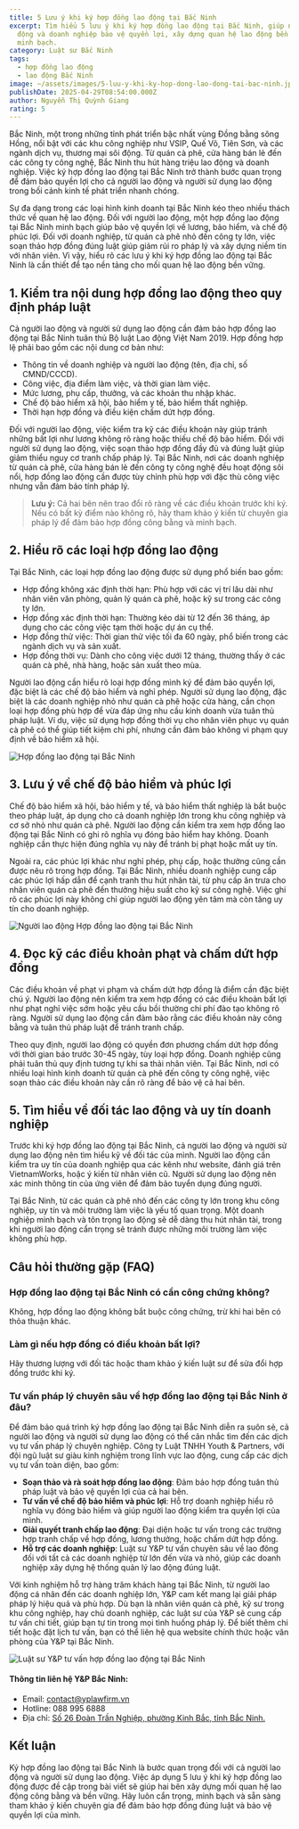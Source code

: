 ```yaml
---
title: 5 Lưu ý khi ký hợp đồng lao động tại Bắc Ninh
excerpt: Tìm hiểu 5 lưu ý khi ký hợp đồng lao động tại Bắc Ninh, giúp người lao
  động và doanh nghiệp bảo vệ quyền lợi, xây dựng quan hệ lao động bền vững,
  minh bạch.
category: Luật sư Bắc Ninh
tags:
  - hợp đồng lao động
  - lao động Bắc Ninh
image: ~/assets/images/5-luu-y-khi-ky-hop-dong-lao-dong-tai-bac-ninh.jpg
publishDate: 2025-04-29T08:54:00.000Z
author: Nguyễn Thị Quỳnh Giang
rating: 5
---
```

Bắc Ninh, một trong những tỉnh phát triển bậc nhất vùng Đồng bằng sông Hồng, nổi bật với các khu công nghiệp như VSIP, Quế Võ, Tiên Sơn, và các ngành dịch vụ, thương mại sôi động. Từ quán cà phê, cửa hàng bán lẻ đến các công ty công nghệ, Bắc Ninh thu hút hàng triệu lao động và doanh nghiệp. Việc ký hợp đồng lao động tại Bắc Ninh trở thành bước quan trọng để đảm bảo quyền lợi cho cả người lao động và người sử dụng lao động trong bối cảnh kinh tế phát triển nhanh chóng.

Sự đa dạng trong các loại hình kinh doanh tại Bắc Ninh kéo theo nhiều thách thức về quan hệ lao động. Đối với người lao động, một hợp đồng lao động tại Bắc Ninh minh bạch giúp bảo vệ quyền lợi về lương, bảo hiểm, và chế độ phúc lợi. Đối với doanh nghiệp, từ quán cà phê nhỏ đến công ty lớn, việc soạn thảo hợp đồng đúng luật giúp giảm rủi ro pháp lý và xây dựng niềm tin với nhân viên. Vì vậy, hiểu rõ các lưu ý khi ký hợp đồng lao động tại Bắc Ninh là cần thiết để tạo nền tảng cho mối quan hệ lao động bền vững.

## 1. Kiểm tra nội dung hợp đồng lao động theo quy định pháp luật

Cả người lao động và người sử dụng lao động cần đảm bảo hợp đồng lao động tại Bắc Ninh tuân thủ Bộ luật Lao động Việt Nam 2019. Hợp đồng hợp lệ phải bao gồm các nội dung cơ bản như:

* Thông tin về doanh nghiệp và người lao động (tên, địa chỉ, số CMND/CCCD).
* Công việc, địa điểm làm việc, và thời gian làm việc.
* Mức lương, phụ cấp, thưởng, và các khoản thu nhập khác.
* Chế độ bảo hiểm xã hội, bảo hiểm y tế, bảo hiểm thất nghiệp.
* Thời hạn hợp đồng và điều kiện chấm dứt hợp đồng.

Đối với người lao động, việc kiểm tra kỹ các điều khoản này giúp tránh những bất lợi như lương không rõ ràng hoặc thiếu chế độ bảo hiểm. Đối với người sử dụng lao động, việc soạn thảo hợp đồng đầy đủ và đúng luật giúp giảm thiểu nguy cơ tranh chấp pháp lý. Tại Bắc Ninh, nơi các doanh nghiệp từ quán cà phê, cửa hàng bán lẻ đến công ty công nghệ đều hoạt động sôi nổi, hợp đồng lao động cần được tùy chỉnh phù hợp với đặc thù công việc nhưng vẫn đảm bảo tính pháp lý.

> **Lưu ý:** Cả hai bên nên trao đổi rõ ràng về các điều khoản trước khi ký. Nếu có bất kỳ điểm nào không rõ, hãy tham khảo ý kiến từ chuyên gia pháp lý để đảm bảo hợp đồng công bằng và minh bạch.

## 2. Hiểu rõ các loại hợp đồng lao động

Tại Bắc Ninh, các loại hợp đồng lao động được sử dụng phổ biến bao gồm:

* Hợp đồng không xác định thời hạn: Phù hợp với các vị trí lâu dài như nhân viên văn phòng, quản lý quán cà phê, hoặc kỹ sư trong các công ty lớn.
* Hợp đồng xác định thời hạn: Thường kéo dài từ 12 đến 36 tháng, áp dụng cho các công việc tạm thời hoặc dự án cụ thể.
* Hợp đồng thử việc: Thời gian thử việc tối đa 60 ngày, phổ biến trong các ngành dịch vụ và sản xuất.
* Hợp đồng thời vụ: Dành cho công việc dưới 12 tháng, thường thấy ở các quán cà phê, nhà hàng, hoặc sản xuất theo mùa.

Người lao động cần hiểu rõ loại hợp đồng mình ký để đảm bảo quyền lợi, đặc biệt là các chế độ bảo hiểm và nghỉ phép. Người sử dụng lao động, đặc biệt là các doanh nghiệp nhỏ như quán cà phê hoặc cửa hàng, cần chọn loại hợp đồng phù hợp để vừa đáp ứng nhu cầu kinh doanh vừa tuân thủ pháp luật. Ví dụ, việc sử dụng hợp đồng thời vụ cho nhân viên phục vụ quán cà phê có thể giúp tiết kiệm chi phí, nhưng cần đảm bảo không vi phạm quy định về bảo hiểm xã hội.

![Hợp đồng lao động tại Bắc Ninh](~/assets/images/hop-dong-lao-dong-tai-bac-ninh.jpg "Hợp đồng lao động tại Bắc Ninh")

## 3. Lưu ý về chế độ bảo hiểm và phúc lợi

Chế độ bảo hiểm xã hội, bảo hiểm y tế, và bảo hiểm thất nghiệp là bắt buộc theo pháp luật, áp dụng cho cả doanh nghiệp lớn trong khu công nghiệp và cơ sở nhỏ như quán cà phê. Người lao động cần kiểm tra xem hợp đồng lao động tại Bắc Ninh có ghi rõ nghĩa vụ đóng bảo hiểm hay không. Doanh nghiệp cần thực hiện đúng nghĩa vụ này để tránh bị phạt hoặc mất uy tín.

Ngoài ra, các phúc lợi khác như nghỉ phép, phụ cấp, hoặc thưởng cũng cần được nêu rõ trong hợp đồng. Tại Bắc Ninh, nhiều doanh nghiệp cung cấp các phúc lợi hấp dẫn để cạnh tranh thu hút nhân tài, từ phụ cấp ăn trưa cho nhân viên quán cà phê đến thưởng hiệu suất cho kỹ sư công nghệ. Việc ghi rõ các phúc lợi này không chỉ giúp người lao động yên tâm mà còn tăng uy tín cho doanh nghiệp.

![Người lao động Hợp đồng lao động tại Bắc Ninh](~/assets/images/nguoi-lao-dong-hop-dong-lao-dong-tai-bac-ninh.jpg "Người lao động Hợp đồng lao động tại Bắc Ninh")

## 4. Đọc kỹ các điều khoản phạt và chấm dứt hợp đồng

Các điều khoản về phạt vi phạm và chấm dứt hợp đồng là điểm cần đặc biệt chú ý. Người lao động nên kiểm tra xem hợp đồng có các điều khoản bất lợi như phạt nghỉ việc sớm hoặc yêu cầu bồi thường chi phí đào tạo không rõ ràng. Người sử dụng lao động cần đảm bảo rằng các điều khoản này công bằng và tuân thủ pháp luật để tránh tranh chấp.

Theo quy định, người lao động có quyền đơn phương chấm dứt hợp đồng với thời gian báo trước 30-45 ngày, tùy loại hợp đồng. Doanh nghiệp cũng phải tuân thủ quy định tương tự khi sa thải nhân viên. Tại Bắc Ninh, nơi có nhiều loại hình kinh doanh từ quán cà phê đến công ty công nghệ, việc soạn thảo các điều khoản này cần rõ ràng để bảo vệ cả hai bên.

## 5. Tìm hiểu về đối tác lao động và uy tín doanh nghiệp

Trước khi ký hợp đồng lao động tại Bắc Ninh, cả người lao động và người sử dụng lao động nên tìm hiểu kỹ về đối tác của mình. Người lao động cần kiểm tra uy tín của doanh nghiệp qua các kênh như website, đánh giá trên VietnamWorks, hoặc ý kiến từ nhân viên cũ. Người sử dụng lao động nên xác minh thông tin của ứng viên để đảm bảo tuyển dụng đúng người.

Tại Bắc Ninh, từ các quán cà phê nhỏ đến các công ty lớn trong khu công nghiệp, uy tín và môi trường làm việc là yếu tố quan trọng. Một doanh nghiệp minh bạch và tôn trọng lao động sẽ dễ dàng thu hút nhân tài, trong khi người lao động cẩn trọng sẽ tránh được những môi trường làm việc không phù hợp.

## Câu hỏi thường gặp (FAQ)

### Hợp đồng lao động tại Bắc Ninh có cần công chứng không?

Không, hợp đồng lao động không bắt buộc công chứng, trừ khi hai bên có thỏa thuận khác.

### Làm gì nếu hợp đồng có điều khoản bất lợi?

Hãy thương lượng với đối tác hoặc tham khảo ý kiến luật sư để sửa đổi hợp đồng trước khi ký.

### Tư vấn pháp lý chuyên sâu về hợp đồng lao động tại Bắc Ninh ở đâu?

Để đảm bảo quá trình ký hợp đồng lao động tại Bắc Ninh diễn ra suôn sẻ, cả người lao động và người sử dụng lao động có thể cân nhắc tìm đến các dịch vụ tư vấn pháp lý chuyên nghiệp. Công ty Luật TNHH Youth & Partners, với đội ngũ luật sư giàu kinh nghiệm trong lĩnh vực lao động, cung cấp các dịch vụ tư vấn toàn diện, bao gồm:

* **Soạn thảo và rà soát hợp đồng lao động**: Đảm bảo hợp đồng tuân thủ pháp luật và bảo vệ quyền lợi của cả hai bên.
* **Tư vấn về chế độ bảo hiểm và phúc lợi**: Hỗ trợ doanh nghiệp hiểu rõ nghĩa vụ đóng bảo hiểm và giúp người lao động kiểm tra quyền lợi của mình.
* **Giải quyết tranh chấp lao động**: Đại diện hoặc tư vấn trong các trường hợp tranh chấp về hợp đồng, lương thưởng, hoặc chấm dứt hợp đồng.
* **Hỗ trợ các doanh nghiệp**: Luật sư Y&P tư vấn chuyên sâu về lao đông đối với tất cả các doanh nghiệp từ lớn đến vừa và nhỏ, giúp các doanh nghiệp xây dựng hệ thống quản lý lao động đúng luật.

Với kinh nghiệm hỗ trợ hàng trăm khách hàng tại Bắc Ninh, từ người lao động cá nhân đến các doanh nghiệp lớn, Y&P cam kết mang lại giải pháp pháp lý hiệu quả và phù hợp. Dù bạn là nhân viên quán cà phê, kỹ sư trong khu công nghiệp, hay chủ doanh nghiệp, các luật sư của Y&P sẽ cung cấp tư vấn chi tiết, giúp bạn tự tin trong mọi tình huống pháp lý. Để biết thêm chi tiết hoặc đặt lịch tư vấn, bạn có thể liên hệ qua website chính thức hoặc văn phòng của Y&P tại Bắc Ninh.

![Luật sư Y&P tư vấn hợp đồng lao động tại Bắc Ninh](~/assets/images/luat-su-yp-tu-van-hop-dong-lao-dong-tai-bac-ninh.jpg "Luật sư Y&P tư vấn hợp đồng lao động tại Bắc Ninh")

#### Thông tin liên hệ Y&P Bắc Ninh:

* Email: contact@yplawfirm.vn
* Hotline: 088 995 6888
* Địa chỉ: [Số 26 Đoàn Trần Nghiệp, phường Kinh Bắc, tỉnh Bắc Ninh.](https://maps.app.goo.gl/jKogCdESCHSYWvPc6)

## Kết luận

Ký hợp đồng lao động tại Bắc Ninh là bước quan trọng đối với cả người lao động và người sử dụng lao động. Việc áp dụng 5 lưu ý khi ký hợp đồng lao động được đề cập trong bài viết sẽ giúp hai bên xây dựng mối quan hệ lao động công bằng và bền vững. Hãy luôn cẩn trọng, minh bạch và sẵn sàng tham khảo ý kiến chuyên gia để đảm bảo hợp đồng đúng luật và bảo vệ quyền lợi của mình.
